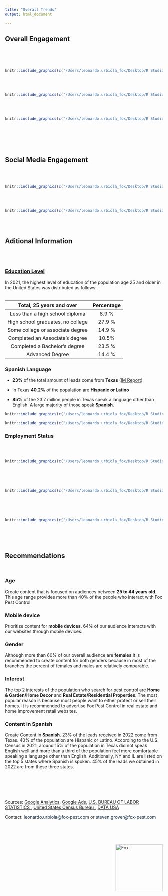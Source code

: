 ```yaml
---
title: "Overall Trends"
output: html_document

---
```


## Overall Engagement 

<br/>
<br/>
<br/>


```r
knitr::include_graphics(c("/Users/leonardo.urbiola_fox/Desktop/R Studio/Audience/general_1.png"))
```




<br/>
<br/>

```r
knitr::include_graphics(c("/Users/leonardo.urbiola_fox/Desktop/R Studio/Audience/general_2.png"))
```

<br/>
<br/>

```r
knitr::include_graphics(c("/Users/leonardo.urbiola_fox/Desktop/R Studio/Audience/landing.png"))
```

<br/>
<br/>
<br/>
<br/>



## Social Media Engagement 

<br/><br/>
```r
knitr::include_graphics(c("/Users/leonardo.urbiola_fox/Desktop/R Studio/Audience/sem3.png"))
```
<br/>
<br/>

```r
knitr::include_graphics(c("/Users/leonardo.urbiola_fox/Desktop/R Studio/Audience/q4.png"))
```



<br/><br/>

## Aditional Information

<br/>
<br/>

### [Education Level](https://www.census.gov/newsroom/press-releases/2022/educational-attainment.html#:~:text=1%20In%202021%2C%2029.4%25%20of%20men%20age%2025,more%2C%2053.1%25%20were%20women%20and%2046.9%25%20were%20men./) 

In 2021, the highest level of education of the population age 25 and older in the United States was distributed as follows: 
<br/><br/>

|**Total, 25 years and over**      |**Percentage**|     
|:--------------------------------:|:---:|
|Less than a high school diploma   | 8.9 %|
|High school graduates, no college | 27.9 %|
|Some college or associate degree  | 14.9 %|
| Completed an Associate's degree  | 10.5% |
|Completed a Bachelor's degree     | 23.5 %|
| Advanced Degree                  | 14.4 %|

### Spanish Language 

* **23%** of the total amount of leads come from **Texas** ([IM Report](https://app.powerbi.com/groups/me/reports/f381dddc-6f32-4138-82a4-185b134a5c79/ReportSectionad6d6d8da06eb3248e83/))

* In Texas **40.2%** of the population are **Hispanic or Latino**

* **85%** of the 23.7 million people in Texas speak a language other than English. A large majority of those speak **Spanish**.

```r
knitr::include_graphics(c("/Users/leonardo.urbiola_fox/Desktop/R Studio/Audience/map1.png"))
```


```r
knitr::include_graphics(c("/Users/leonardo.urbiola_fox/Desktop/R Studio/Audience/popu1.png"))
```

### Employment Status
<br/>
<br/>

```r
knitr::include_graphics(c("/Users/leonardo.urbiola_fox/Desktop/R Studio/Audience/age_3.png"))
```

<br/><br/><br/>
```r
knitr::include_graphics(c("/Users/leonardo.urbiola_fox/Desktop/R Studio/Audience/age_4.png"))
```
<br/><br/><br/>

```r
knitr::include_graphics(c("/Users/leonardo.urbiola_fox/Desktop/R Studio/Audience/income_5.png"))
```
<br/><br/><br/>

## Recommendations

<br/>

### Age

Create content that is focused on audiences between **25 to 44 years old**. This age range provides more than 40% of the people who interact with Fox Pest Control.

### Mobile device

Prioritize content for **mobile devices**. 64% of our audience interacts with our websites through mobile devices.  


### Gender

Although more than 60% of our overall audience are **females** it is recommended to create content for both genders because in most of the branches the percent of females and males are relatively comparable.

### Interest

The top 2 interests of the population who search for pest control are **Home & Garden/Home Decor** and **Real Estate/Residential Properties**. The most popular reason is because most people want to either protect or sell their homes. 
It is recommended to advertise Fox Pest Control in real estate and home improvement retail websites. 

### Content in Spanish 

Create Content in **Spanish**. 23% of the leads received in 2022 come from Texas. 40% of the population are Hispanic or Latino. According to the U.S. Census in 2021, around 15% of the population in Texas did not speak English well and more than a third of the population feel more comfortable speaking a language other than English. Additionally, NY and IL are listed on the top 5 states where Spanish is spoken. 45% of the leads we obtained in 2022 are from these three states. 

 
<br><br><br><br>

<p> Sources:  <a href="https://analytics.google.com">Google Analytics</a>,                                            <a href="https://ads.google.com/">Google Ads</a>,                                                       <a href="https://www.bls.gov/"> U.S. BUREAU OF LABOR STATISTICS <a/>,                                   <a href= "https://www.census.gov/data.html" >United States Census Bureau </a>,
              <a href= "https://datausa.io/"              > DATA USA</a></p>

<p> Contact: <span style="color:#0c2439"> leonardo.urbiola@fox-pest.com</span> or <span style="color:#0c2439"> steven.grover@fox-pest.com</span>
<br><br>

 <div style="float: right">
 <br><br>
<img align="center" src="Logo.png" alt="Fox" width="150" />


<br/>
<br/>
<br/>
<br/>

